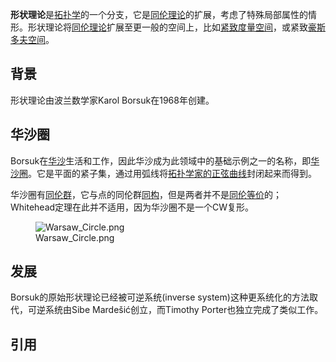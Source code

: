 {{multiple issues|
{{cleanup-jargon|time=2014-02-21T01:03:52+00:00}}
{{expert|time=2014-02-21T01:03:52+00:00}}
{{unreferenced|time=2014-02-21T01:03:52+00:00}}
}}
{{NoteTA
|G1 = Math
}}
'''形状理论'''是[[拓扑学|拓扑学]]的一个分支，它是[[同伦理论|同伦理论]]的扩展，考虑了特殊局部属性的情形。形状理论将[[同伦理论|同伦理论]]扩展至更一般的空间上，比如[[紧致|紧致]][[度量空间|度量空间]]，或紧致[[豪斯多夫空间|豪斯多夫空间]]。

== 背景 ==
形状理论由波兰数学家Karol Borsuk在1968年创建。

== 华沙圈 ==
Borsuk在[[华沙|华沙]]生活和工作，因此华沙成为此领域中的基础示例之一的名称，即[[华沙圈|华沙圈]]。它是平面的紧子集，通过用弧线将[[拓扑学家的正弦曲线|拓扑学家的正弦曲线]]封闭起来而得到。

华沙圈有[[同伦群|同伦群]]，它与点的同伦群[[同构|同构]]，但是两者并不是[[同伦等价|同伦等价]]的；Whitehead定理在此并不适用，因为华沙圈不是一个CW复形。

[[File:Warsaw_Circle.png|thumb]]

== 发展 ==
Borsuk的原始形状理论已经被可逆系统(inverse system)这种更系统化的方法取代，可逆系统由Sibe Mardešić创立，而Timothy Porter也独立完成了类似工作。

== 引用 ==